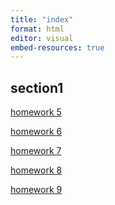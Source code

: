 ```yaml
---
title: "index"
format: html
editor: visual
embed-resources: true
---
```


## section1

[homework 5](homework_5.html)

[homework 6](HW6.html)

[homework 7](HW%207.html)

[homework 8](HW8.html)

[homework 9](HW9.html)